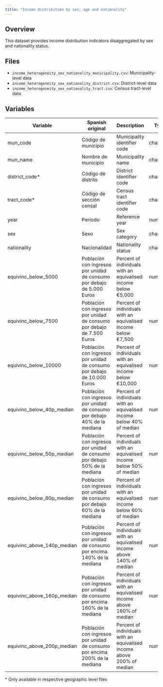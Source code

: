 ```yaml
---
title: "Income distribution by sex, age and nationality"
---
```


## Overview

This dataset provides income distribution indicators disaggregated by sex and nationality status.

## Files

- `income_heterogeneity_sex_nationality_municipality.csv`: Municipality-level data
- `income_heterogeneity_sex_nationality_district.csv`: District-level data
- `income_heterogeneity_sex_nationality_tract.csv`: Census tract-level data

## Variables

| Variable | Spanish original | Description | Type |
|----------|-----------------|-------------|------|
| mun_code | Código de municipio | Municipality identifier code | character |
| mun_name | Nombre de municipio | Municipality name | character |
| district_code* | Código de distrito | District identifier code | character |
| tract_code* | Código de sección censal | Census tract identifier code | character |
| year | Periodo | Reference year | numeric |
| sex | Sexo | Sex category | character |
| nationality | Nacionalidad | Nationality status | character |
| equivinc_below_5000 | Población con ingresos por unidad de consumo por debajo de 5.000 Euros | Percent of individuals with an equivalised income below €5,000 | numeric |
| equivinc_below_7500 | Población con ingresos por unidad de consumo por debajo de 7.500 Euros | Percent of individuals with an equivalised income below €7,500 | numeric |
| equivinc_below_10000 | Población con ingresos por unidad de consumo por debajo de 10.000 Euros | Percent of individuals with an equivalised income below €10,000 | numeric |
| equivinc_below_40p_median | Población con ingresos por unidad de consumo por debajo 40% de la mediana | Percent of individuals with an equivalised income below 40% of median | numeric |
| equivinc_below_50p_median | Población con ingresos por unidad de consumo por debajo 50% de la mediana | Percent of individuals with an equivalised income below 50% of median | numeric |
| equivinc_below_60p_median | Población con ingresos por unidad de consumo por debajo 60% de la mediana | Percent of individuals with an equivalised income below 60% of median | numeric |
| equivinc_above_140p_median | Población con ingresos por unidad de consumo por encima 140% de la mediana | Percent of individuals with an equivalised income above 140% of median | numeric |
| equivinc_above_160p_median | Población con ingresos por unidad de consumo por encima 160% de la mediana | Percent of individuals with an equivalised income above 160% of median | numeric |
| equivinc_above_200p_median | Población con ingresos por unidad de consumo por encima 200% de la mediana | Percent of individuals with an equivalised income above 200% of median | numeric |

\* Only available in respective geographic level files

